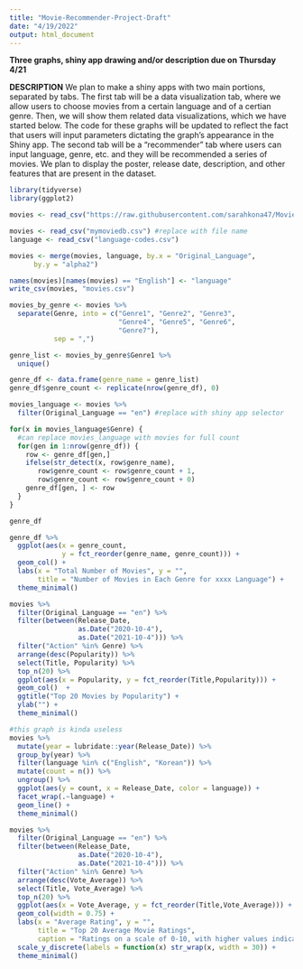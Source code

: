 ```yaml
---
title: "Movie-Recommender-Project-Draft"
date: "4/19/2022"
output: html_document
---
```


**Three graphs, shiny app drawing and/or description due on Thursday 4/21**

**DESCRIPTION**
We plan to make a shiny apps with two main portions, separated by tabs. The first tab will be a data visualization tab, where we allow users to choose movies from a certain language and of a certian genre. Then, we will show them related data visualizations, which we have started below. The code for these graphs will be updated to reflect the fact that users will input parameters dictating the graph's appearance in the Shiny app. The second tab will be a "recommender" tab where users can input language, genre, etc. and they will be recommended a series of movies. We plan to display the poster, release date, description, and other features that are present in the dataset. 

```r
library(tidyverse)
library(ggplot2)
```

```r

movies <- read_csv("https://raw.githubusercontent.com/sarahkona47/Movie-Recommender-using-shiny/2992296bc6ebffdebe766acc1b4704edbc557478/mymoviedb.csv")

movies <- read_csv("mymoviedb.csv") #replace with file name
language <- read_csv("language-codes.csv")

```

```r
movies <- merge(movies, language, by.x = "Original_Language", 
      by.y = "alpha2")

names(movies)[names(movies) == "English"] <- "language"
write_csv(movies, "movies.csv")
```


```r
movies_by_genre <- movies %>%
  separate(Genre, into = c("Genre1", "Genre2", "Genre3",
                           "Genre4", "Genre5", "Genre6",
                           "Genre7"), 
           sep = ",")
```

```r
genre_list <- movies_by_genre$Genre1 %>% 
  unique()

genre_df <- data.frame(genre_name = genre_list)
genre_df$genre_count <- replicate(nrow(genre_df), 0)

movies_language <- movies %>% 
  filter(Original_Language == "en") #replace with shiny app selector

for(x in movies_language$Genre) { 
  #can replace movies_language with movies for full count
  for(gen in 1:nrow(genre_df)) {
    row <- genre_df[gen,]
    ifelse(str_detect(x, row$genre_name),
       row$genre_count <- row$genre_count + 1,
       row$genre_count <- row$genre_count + 0)
    genre_df[gen, ] <- row
  }
}

genre_df

```


```r
genre_df %>% 
  ggplot(aes(x = genre_count, 
             y = fct_reorder(genre_name, genre_count))) +
  geom_col() +
  labs(x = "Total Number of Movies", y = "", 
       title = "Number of Movies in Each Genre for xxxx Language") +
  theme_minimal() 
```

```r
movies %>%
  filter(Original_Language == "en") %>% 
  filter(between(Release_Date,
                 as.Date("2020-10-4"),
                 as.Date("2021-10-4"))) %>%
  filter("Action" %in% Genre) %>%
  arrange(desc(Popularity)) %>%
  select(Title, Popularity) %>%
  top_n(20) %>%
  ggplot(aes(x = Popularity, y = fct_reorder(Title,Popularity))) + 
  geom_col()  + 
  ggtitle("Top 20 Movies by Popularity") + 
  ylab("") + 
  theme_minimal()
```

```r
#this graph is kinda useless
movies %>% 
  mutate(year = lubridate::year(Release_Date)) %>% 
  group_by(year) %>% 
  filter(language %in% c("English", "Korean")) %>% 
  mutate(count = n()) %>% 
  ungroup() %>% 
  ggplot(aes(y = count, x = Release_Date, color = language)) + 
  facet_wrap(.~language) +
  geom_line() + 
  theme_minimal()
```

```r
movies %>%
  filter(Original_Language == "en") %>% 
  filter(between(Release_Date, 
                 as.Date("2020-10-4"), 
                 as.Date("2021-10-4"))) %>% 
  filter("Action" %in% Genre) %>% 
  arrange(desc(Vote_Average)) %>%
  select(Title, Vote_Average) %>%
  top_n(20) %>%
  ggplot(aes(x = Vote_Average, y = fct_reorder(Title,Vote_Average))) + 
  geom_col(width = 0.75) + 
  labs(x = "Average Rating", y = "",
       title = "Top 20 Average Movie Ratings",
       caption = "Ratings on a scale of 0-10, with higher values indicating better scores.\nData based on consumer ratings from TMDB.") +
  scale_y_discrete(labels = function(x) str_wrap(x, width = 30)) +
  theme_minimal()
```


